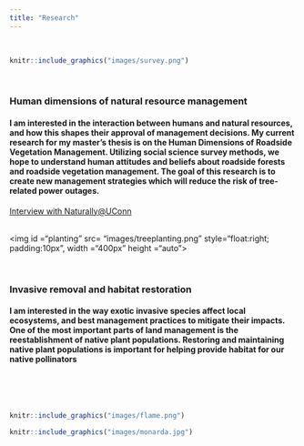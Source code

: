 ```yaml
---
title: "Research"
---
```

<br>
```r
knitr::include_graphics("images/survey.png")
```
<br>

### Human dimensions of natural resource management
#### I am interested in the interaction between humans and natural resources, and how this shapes their approval of management decisions. My current research for my master's thesis is on the Human Dimensions of Roadside Vegetation Management. Utilizing social science survey methods, we hope to understand human attitudes and beliefs about roadside forests and roadside vegetation management. The goal of this research is to create new management strategies which will reduce the risk of tree-related power outages.

[Interview with Naturally@UConn](https://naturally.uconn.edu/2019/06/26/meet-graduate-student-steven-difalco/#)

<br>
<img id ="planting" src= "images/treeplanting.png" style="float:right; padding:10px", width ="400px" height ="auto">

<br>

### Invasive removal and habitat restoration
#### I am interested in the way exotic invasive species affect local ecosystems, and best management practices to mitigate their impacts. One of the most important parts of land management is the reestablishment of native plant populations. Restoring and maintaining native plant populations is important for helping provide habitat for our native pollinators

<br><br><br>

```r

knitr::include_graphics("images/flame.png")

knitr::include_graphics("images/monarda.jpg")

```